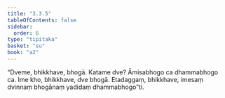 ```yaml
---
title: "3.3.5"
tableOfContents: false
sidebar:
  order: 6
type: "tipitaka"
basket: "su"
book: "a2"
---
```



<DynamicBreadcrumb />

<Division number="146" book="a2" bookNo="15" page="91">

<Paragraph number="237" book="a2">
“Dveme, bhikkhave, bhogā. Katame dve? Āmisabhogo ca dhammabhogo ca. Ime kho, bhikkhave, dve bhogā. Etadaggaṃ, bhikkhave, imesaṃ dvinnaṃ bhogānaṃ yadidaṃ dhammabhogo”ti.
</Paragraph>
</Division>